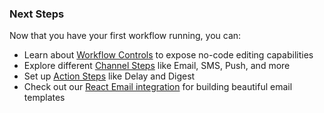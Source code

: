 ### Next Steps

Now that you have your first workflow running, you can:

- Learn about [Workflow Controls](/framework/controls) to expose no-code editing capabilities
- Explore different [Channel Steps](/framework/typescript/steps/overview) like Email, SMS, Push, and more
- Set up [Action Steps](/framework/typescript/steps/overview) like Delay and Digest
- Check out our [React Email integration](/framework/content/react-email) for building beautiful email templates

